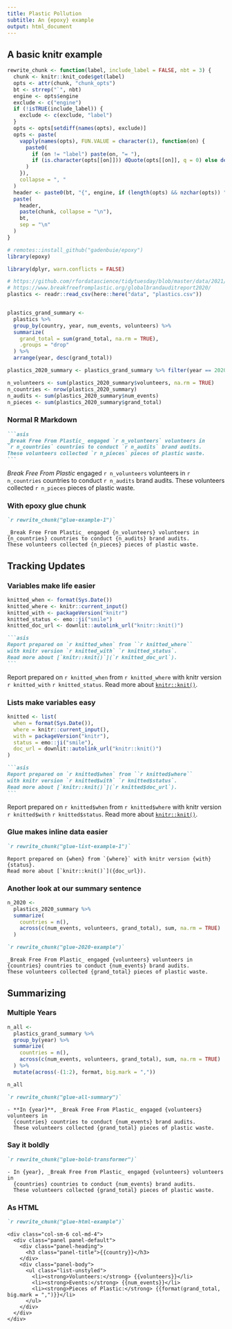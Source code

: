 ```yaml
---
title: Plastic Pollution
subtitle: An {epoxy} example
output: html_document
---
```


## A basic knitr example

```r
rewrite_chunk <- function(label, include_label = FALSE, nbt = 3) {
  chunk <- knitr::knit_code$get(label)
  opts <- attr(chunk, "chunk_opts")
  bt <- strrep("`", nbt)
  engine <- opts$engine
  exclude <- c("engine")
  if (!isTRUE(include_label)) {
    exclude <- c(exclude, "label")
  }
  opts <- opts[setdiff(names(opts), exclude)]
  opts <- paste(
    vapply(names(opts), FUN.VALUE = character(1), function(on) {
      paste0(
        if (on != "label") paste(on, "= "), 
        if (is.character(opts[[on]])) dQuote(opts[[on]], q = 0) else deparse(opts[[on]])
      )
    }),
    collapse = ", "
  )
  header <- paste0(bt, "{", engine, if (length(opts) && nzchar(opts)) " ", opts, "}")
  paste(
    header,
    paste(chunk, collapse = "\n"),
    bt,
    sep = "\n"
  )
}
```


```r
# remotes::install_github("gadenbuie/epoxy")
library(epoxy)

library(dplyr, warn.conflicts = FALSE)
```

```r
# https://github.com/rfordatascience/tidytuesday/blob/master/data/2021/2021-01-26/
# https://www.breakfreefromplastic.org/globalbrandauditreport2020/
plastics <- readr::read_csv(here::here("data", "plastics.csv"))


plastics_grand_summary <- 
  plastics %>% 
  group_by(country, year, num_events, volunteers) %>% 
  summarize(
    grand_total = sum(grand_total, na.rm = TRUE),
    .groups = "drop"
  ) %>% 
  arrange(year, desc(grand_total))

plastics_2020_summary <- plastics_grand_summary %>% filter(year == 2020)

n_volunteers <- sum(plastics_2020_summary$volunteers, na.rm = TRUE)
n_countries <- nrow(plastics_2020_summary)
n_audits <- sum(plastics_2020_summary$num_events)
n_pieces <- sum(plastics_2020_summary$grand_total)
```

### Normal R Markdown

````markdown
```asis
_Break Free From Plastic_ engaged `r n_volunteers` volunteers in 
`r n_countries` countries to conduct `r n_audits` brand audits. 
These volunteers collected `r n_pieces` pieces of plastic waste.
```
````

_Break Free From Plastic_ engaged `r n_volunteers` volunteers in 
`r n_countries` countries to conduct `r n_audits` brand audits.
These volunteers collected `r n_pieces` pieces of plastic waste.

### With epoxy glue chunk

````markdown
`r rewrite_chunk("glue-example-1")`
````

```glue
_Break Free From Plastic_ engaged {n_volunteers} volunteers in 
{n_countries} countries to conduct {n_audits} brand audits. 
These volunteers collected {n_pieces} pieces of plastic waste.
```

## Tracking Updates

### Variables make life easier

```r
knitted_when <- format(Sys.Date())
knitted_where <- knitr::current_input()
knitted_with <- packageVersion("knitr")
knitted_status <- emo::ji("smile")
knitted_doc_url <- downlit::autolink_url("knitr::knit()")
```

`````markdown
```asis
Report prepared on `r knitted_when` from ``r knitted_where`` 
with knitr version `r knitted_with` `r knitted_status`. 
Read more about [`knitr::knit()`](`r knitted_doc_url`). 
```
`````

Report prepared on `r knitted_when` from ``r knitted_where`` 
with knitr version `r knitted_with` `r knitted_status`. 
Read more about [`knitr::knit()`](`r knitted_doc_url`).

### Lists make variables easy

```r
knitted <- list(
  when = format(Sys.Date()),
  where = knitr::current_input(),
  with = packageVersion("knitr"),
  status = emo::ji("smile"),
  doc_url = downlit::autolink_url("knitr::knit()")
)
```

`````markdown
```asis
Report prepared on `r knitted$when` from ``r knitted$where`` 
with knitr version `r knitted$with` `r knitted$status`. 
Read more about [`knitr::knit()`](`r knitted$doc_url`). 
```
`````

Report prepared on `r knitted$when` from ``r knitted$where`` 
with knitr version `r knitted$with` `r knitted$status`. 
Read more about [`knitr::knit()`](`r knitted$doc_url`).

### Glue makes inline data easier

`````markdown
`r rewrite_chunk("glue-list-example-1")`
`````

```glue
Report prepared on {when} from `{where}` with knitr version {with} {status}.
Read more about [`knitr::knit()`]({doc_url}).
```

### Another look at our summary sentence

```r
n_2020 <-
  plastics_2020_summary %>%
  summarize(
    countries = n(),
    across(c(num_events, volunteers, grand_total), sum, na.rm = TRUE)
  )
```

````markdown
`r rewrite_chunk("glue-2020-example")`
````

```glue
_Break Free From Plastic_ engaged {volunteers} volunteers in 
{countries} countries to conduct {num_events} brand audits. 
These volunteers collected {grand_total} pieces of plastic waste.
```


## Summarizing

### Multiple Years

```r
n_all <-
  plastics_grand_summary %>%
  group_by(year) %>% 
  summarize(
    countries = n(),
    across(c(num_events, volunteers, grand_total), sum, na.rm = TRUE)
  ) %>%
  mutate(across(-(1:2), format, big.mark = ","))

n_all
```

````markdown
`r rewrite_chunk("glue-all-summary")`
````

```glue
- **In {year}**, _Break Free From Plastic_ engaged {volunteers} volunteers in 
  {countries} countries to conduct {num_events} brand audits. 
  These volunteers collected {grand_total} pieces of plastic waste.

```

### Say it boldly

````markdown
`r rewrite_chunk("glue-bold-transformer")`
````

```glue
- In {year}, _Break Free From Plastic_ engaged {volunteers} volunteers in 
  {countries} countries to conduct {num_events} brand audits. 
  These volunteers collected {grand_total} pieces of plastic waste.

```

### As HTML


````markdown
`r rewrite_chunk("glue-html-example")`
````


::: row

```glue_html
<div class="col-sm-6 col-md-4">
  <div class="panel panel-default">
    <div class="panel-heading">
      <h3 class="panel-title">{{country}}</h3>
    </div>
    <div class="panel-body">
      <ul class="list-unstyled">
        <li><strong>Volunteers:</strong> {{volunteers}}</li>
        <li><strong>Events:</strong> {{num_events}}</li>
        <li><strong>Pieces of Plastic:</strong> {{format(grand_total, big.mark = ",")}}</li>
      </ul>
    </div>
  </div>
</div>
```

:::

